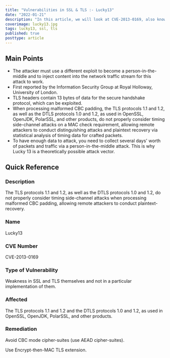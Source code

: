 ```yaml
---
title: "Vulnerabilities in SSL & TLS :- Lucky13"
date: "2022-01-21"
description: "In this article, we will look at CVE-2013-0169, also known as the Lucky 13 vulnerability, which exists within SSL and TLS. The TLS protocols 1.1 and 1.2, as well as the DTLS protocols 1.0 and 1.2, do not properly consider timing side-channel attacks when processing malformed CBC padding, allowing remote attackers to conduct plaintext-recovery."
coverimage: lucky13.jpg
tags: lucky13, ssl, tls
published: true
posttype: article
---
```

## Main Points

- The attacker must use a different exploit to become a person-in-the-middle and to inject content into the network traffic stream for this attack to work.
- First reported by the Information Security Group at Royal Holloway, University of London.
- TLS headers contain 13 bytes of data for the secure handshake protocol, which can be exploited.
- When processing malformed CBC padding, the TLS protocols 1.1 and 1.2, as well as the DTLS protocols 1.0 and 1.2, as used in OpenSSL, OpenJDK, PolarSSL, and other products, do not properly consider timing side-channel attacks on a MAC check requirement, allowing remote attackers to conduct distinguishing attacks and plaintext recovery via statistical analysis of timing data for crafted packets.
- To have enough data to attack, you need to collect several days' worth of packets and traffic via a person-in-the-middle attack. This is why Lucky 13 is a theoretically possible attack vector.

## Quick Reference

### Description

The TLS protocols 1.1 and 1.2, as well as the DTLS protocols 1.0 and 1.2, do not properly consider timing side-channel attacks when processing malformed CBC padding, allowing remote attackers to conduct plaintext-recovery.

### Name

Lucky13 

### CVE Number

CVE-2013-0169

### Type of Vulnerability

Weakness in SSL and TLS themselves and not in a particular implementation of them.

### Affected

The TLS protocols 1.1 and 1.2 and the DTLS protocols 1.0 and 1.2, as used in OpenSSL, OpenJDK, PolarSSL, and other products.

### Remediation

Avoid CBC mode cipher-suites (use AEAD cipher-suites).

Use Encrypt-then-MAC TLS extension.